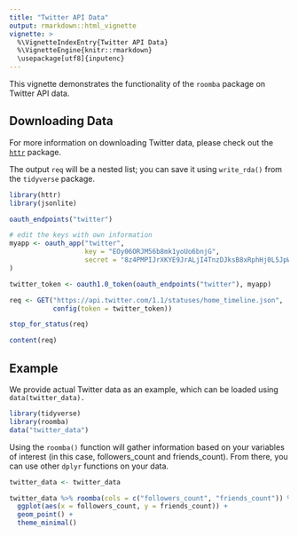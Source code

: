 ```yaml
---
title: "Twitter API Data"
output: rmarkdown::html_vignette
vignette: >
  %\VignetteIndexEntry{Twitter API Data}
  %\VignetteEngine{knitr::rmarkdown}
  \usepackage[utf8]{inputenc}
---
```


This vignette demonstrates the functionality of the `roomba` package on Twitter API data.

## Downloading Data

For more information on downloading Twitter data, please check out the [`httr`](https://github.com/r-lib/httr/blob/master/demo/oauth1-twitter.r) package.

The output `req` will be a nested list; you can save it using `write_rda()` from the `tidyverse` package.

```r
library(httr)
library(jsonlite)

oauth_endpoints("twitter")

# edit the keys with own information
myapp <- oauth_app("twitter",
                   key = "EOy06ORJM56b8mk1yoUo6bnjG",
                   secret = "8z4PMPIJrXKYE9JrALjI4TnzDJksB8xRphHj0L5JpWpSiEtbs6"
)

twitter_token <- oauth1.0_token(oauth_endpoints("twitter"), myapp)

req <- GET("https://api.twitter.com/1.1/statuses/home_timeline.json",
           config(token = twitter_token))

stop_for_status(req)

content(req)
```

## Example

We provide actual Twitter data as an example, which can be loaded using `data(twitter_data).`

```r
library(tidyverse)
library(roomba)
data("twitter_data")
```

Using the `roomba()` function will gather information based on your variables of interest (in this case, followers_count and friends_count). From there, you can use other `dplyr` functions on your data.

```r
twitter_data <- twitter_data

twitter_data %>% roomba(cols = c("followers_count", "friends_count")) %>% 
  ggplot(aes(x = followers_count, y = friends_count)) +
  geom_point() + 
  theme_minimal()
```
